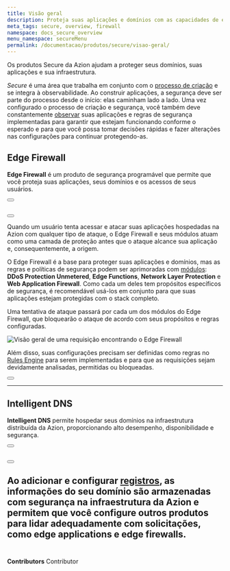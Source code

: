 ```yaml
---
title: Visão geral
description: Proteja suas aplicações e domínios com as capacidades de edge computing.
meta_tags: secure, overview, firewall
namespace: docs_secure_overview
menu_namespace: secureMenu
permalink: /documentacao/produtos/secure/visao-geral/
---
```



Os produtos Secure da Azion ajudam a proteger seus domínios, suas aplicações e sua infraestrutura.

*Secure* é uma área que trabalha em conjunto com o [processo de criação](/pt-br/documentacao/produtos/guias/build/visao-geral/) e se integra à observabilidade. Ao construir aplicações, a segurança deve ser parte do processo desde o início: elas caminham lado a lado. Uma vez configurado o processo de criação e segurança, você também deve constantemente [observar](/pt-br/documentacao/produtos/observe/) suas aplicações e regras de segurança implementadas para garantir que estejam funcionando conforme o esperado e para que você possa tomar decisões rápidas e fazer alterações nas configurações para continuar protegendo-as.

## Edge Firewall

**Edge Firewall** é um produto de segurança programável que permite que você proteja suas aplicações, seus domínios e os acessos de seus usuários.

<Button href="/pt-br/documentacao/produtos/edge-firewall/" variant="secondary" text="saiba mais sobre edge firewall"></Button> <br></br>

<Button href="/pt-br/documentacao/produtos/guias/secure/definir-configuracoes-principais/" variant="secondary" text="saiba mais sobre configurações principais do edge firewall"></Button>

Quando um usuário tenta acessar e atacar suas aplicações hospedadas na Azion com qualquer tipo de ataque, o Edge Firewall e seus módulos atuam como uma camada de proteção antes que o ataque alcance sua aplicação e, consequentemente, a origem.

O Edge Firewall é a base para proteger suas aplicações e domínios, mas as regras e políticas de segurança podem ser aprimoradas com [módulos](/pt-br/documentacao/produtos/guias/secure/definir-configuracoes-principais/#modulos): **DDoS Protection Unmetered**, **Edge Functions**, **Network Layer Protection** e **Web Application Firewall**. Como cada um deles tem propósitos específicos de segurança, é recomendável usá-los em conjunto para que suas aplicações estejam protegidas com o stack completo.

Uma tentativa de ataque passará por cada um dos módulos do Edge Firewall, que bloquearão o ataque de acordo com seus propósitos e regras configuradas.

![Visão geral de uma requisição encontrando o Edge Firewall](/assets/docs/images/uploads/edge-firewall-overview.png)

Além disso, suas configurações precisam ser definidas como regras no [Rules Engine](/pt-br/documentacao/produtos/edge-firewall/rules-engine/) para serem implementadas e para que as requisições sejam devidamente analisadas, permitidas ou bloqueadas.

<Button href="/pt-br/documentacao/produtos/guias/secure/trabalhar-com-rules-engine/" variant="secondary" text="saiba mais sobre rules engine para o edge firewall"></Button>

---

## Intelligent DNS

**Intelligent DNS** permite hospedar seus domínios na infraestrutura distribuída da Azion, proporcionando alto desempenho, disponibilidade e segurança.

<Button href="/pt-br/documentacao/produtos/intelligent-dns/" variant="secondary" text="saiba mais sobre intelligent DNS"></Button> <br></br>

<Button href="" variant="secondary" text="saiba mais sobre configurações principais do intelligent DNS"></Button>

Ao adicionar e configurar [registros](/pt-br/documentacao/produtos/guias/secure/adicionar-registros/), as informações do seu domínio são armazenadas com segurança na infraestrutura da Azion e permitem que você configure outros produtos para lidar adequadamente com solicitações, como edge applications e edge firewalls.
<br /><br />
---

**Contributors** <ContributorList>Contributor</ContributorList>
